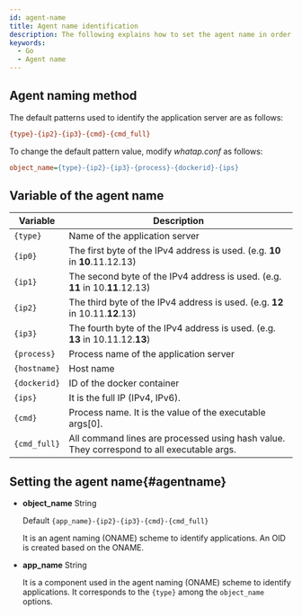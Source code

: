 ```yaml
---
id: agent-name
title: Agent name identification
description: The following explains how to set the agent name in order to identify the monitoring target.
keywords:
  - Go
  - Agent name
---
```



<Apmnamedescription />

## Agent naming method

The default patterns used to identify the application server are as follows:

```ini title='Default pattern'
{type}-{ip2}-{ip3}-{cmd}-{cmd_full}
```

To change the default pattern value, modify _whatap.conf_ as follows:

```ini title='whatap.conf'
object_name={type}-{ip2}-{ip3}-{process}-{dockerid}-{ips}
```

## Variable of the agent name

| Variable       | Description                                                                               |
| -------------- | ----------------------------------------------------------------------------------------- |
| `{type}`       | Name of the application server                                                            |
| `{ip0}`        | The first byte of the IPv4 address is used. (e.g. **10** in **10**.11.12.13)              |
| `{ip1}`        | The second byte of the IPv4 address is used. (e.g. **11** in 10.**11**.12.13)             |
| `{ip2}`        | The third byte of the IPv4 address is used. (e.g. **12** in 10.11.**12**.13)              |
| `{ip3}`        | The fourth byte of the IPv4 address is used. (e.g. **13** in 10.11.12.**13**)             |
| `{process}`    | Process name of the application server                                                    |
| `{hostname}`   | Host name                                                                                 |
| `{dockerid}`   | ID of the docker container                                                                |
| `{ips}`        | It is the full IP (IPv4, IPv6).                                                           |
| `{cmd}`        | Process name. It is the value of the executable args[0].                                  |
| `{cmd_full}`   | All command lines are processed using hash value. They correspond to all executable args. |

## Setting the agent name{#agentname}

- **object_name** <span class='type'>String</span>

  Default `{app_name}-{ip2}-{ip3}-{cmd}-{cmd_full}`

  It is an agent naming (ONAME) scheme to identify applications. An OID is created based on the ONAME.

- **app_name** <span class='type'>String</span>

  It is a component used in the agent naming (ONAME) scheme to identify applications. It corresponds to the `{type}` among the `object_name` options.

<OkindNodename />
